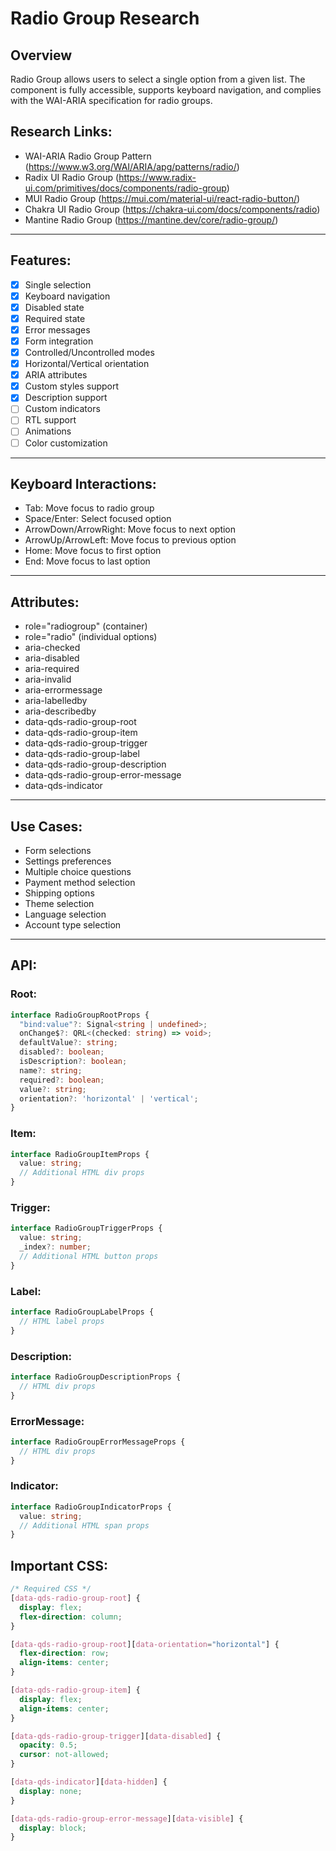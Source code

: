 # Radio Group Research

## Overview
Radio Group allows users to select a single option from a given list. The component is fully accessible,
supports keyboard navigation, and complies with the WAI-ARIA specification for radio groups.

## Research Links:
- WAI-ARIA Radio Group Pattern (https://www.w3.org/WAI/ARIA/apg/patterns/radio/)
- Radix UI Radio Group (https://www.radix-ui.com/primitives/docs/components/radio-group)
- MUI Radio Group (https://mui.com/material-ui/react-radio-button/)
- Chakra UI Radio Group (https://chakra-ui.com/docs/components/radio)
- Mantine Radio Group (https://mantine.dev/core/radio-group/)

---

## Features:
- [x] Single selection
- [x] Keyboard navigation
- [x] Disabled state
- [x] Required state
- [x] Error messages
- [x] Form integration
- [x] Controlled/Uncontrolled modes
- [x] Horizontal/Vertical orientation
- [x] ARIA attributes
- [x] Custom styles support
- [x] Description support
- [ ] Custom indicators
- [ ] RTL support
- [ ] Animations
- [ ] Color customization

---

## Keyboard Interactions:
- Tab: Move focus to radio group
- Space/Enter: Select focused option
- ArrowDown/ArrowRight: Move focus to next option
- ArrowUp/ArrowLeft: Move focus to previous option
- Home: Move focus to first option
- End: Move focus to last option

---

## Attributes:
- role="radiogroup" (container)
- role="radio" (individual options)
- aria-checked
- aria-disabled
- aria-required
- aria-invalid
- aria-errormessage
- aria-labelledby
- aria-describedby
- data-qds-radio-group-root
- data-qds-radio-group-item
- data-qds-radio-group-trigger
- data-qds-radio-group-label
- data-qds-radio-group-description
- data-qds-radio-group-error-message
- data-qds-indicator

---

## Use Cases:
- Form selections
- Settings preferences
- Multiple choice questions
- Payment method selection
- Shipping options
- Theme selection
- Language selection
- Account type selection

---

## API:

### Root:
```typescript
interface RadioGroupRootProps {
  "bind:value"?: Signal<string | undefined>;
  onChange$?: QRL<(checked: string) => void>;
  defaultValue?: string;
  disabled?: boolean;
  isDescription?: boolean;
  name?: string;
  required?: boolean;
  value?: string;
  orientation?: 'horizontal' | 'vertical';
}
```

### Item:
```typescript
interface RadioGroupItemProps {
  value: string;
  // Additional HTML div props
}
```

### Trigger:
```typescript
interface RadioGroupTriggerProps {
  value: string;
  _index?: number;
  // Additional HTML button props
}
```

### Label:
```typescript
interface RadioGroupLabelProps {
  // HTML label props
}
```

### Description:
```typescript
interface RadioGroupDescriptionProps {
  // HTML div props
}
```

### ErrorMessage:
```typescript
interface RadioGroupErrorMessageProps {
  // HTML div props
}
```

### Indicator:
```typescript
interface RadioGroupIndicatorProps {
  value: string;
  // Additional HTML span props
}
```

## Important CSS:

```css
/* Required CSS */
[data-qds-radio-group-root] {
  display: flex;
  flex-direction: column;
}

[data-qds-radio-group-root][data-orientation="horizontal"] {
  flex-direction: row;
  align-items: center;
}

[data-qds-radio-group-item] {
  display: flex;
  align-items: center;
}

[data-qds-radio-group-trigger][data-disabled] {
  opacity: 0.5;
  cursor: not-allowed;
}

[data-qds-indicator][data-hidden] {
  display: none;
}

[data-qds-radio-group-error-message][data-visible] {
  display: block;
}
```
